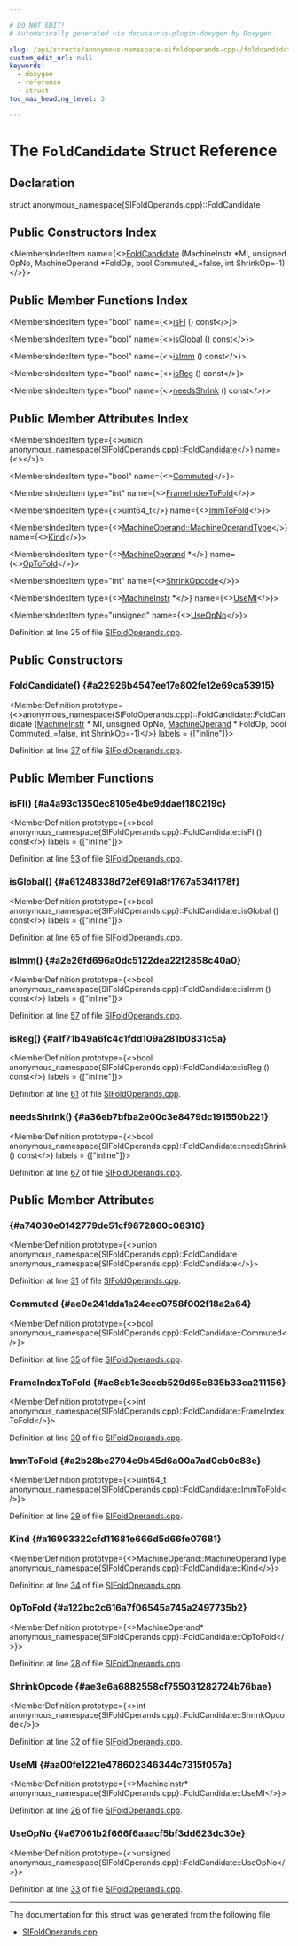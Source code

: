 ```yaml
---

# DO NOT EDIT!
# Automatically generated via docusaurus-plugin-doxygen by Doxygen.

slug: /api/structs/anonymous-namespace-sifoldoperands-cpp-/foldcandidate
custom_edit_url: null
keywords:
  - doxygen
  - reference
  - struct
toc_max_heading_level: 3

---
```





# The `FoldCandidate` Struct Reference

<DoxygenPage pluginConfig={pluginConfig}>



## Declaration

<CodeBlock>struct anonymous_namespace{SIFoldOperands.cpp}::FoldCandidate</CodeBlock>

## Public Constructors Index

<MembersIndex>

<MembersIndexItem
  name={<><a href="#a22926b4547ee17e802fe12e69ca53915">FoldCandidate</a> (MachineInstr &#42;MI, unsigned OpNo, MachineOperand &#42;FoldOp, bool Commuted&#95;=false, int ShrinkOp=-1)</>}>
</MembersIndexItem>

</MembersIndex>

## Public Member Functions Index

<MembersIndex>

<MembersIndexItem
  type="bool"
  name={<><a href="#a4a93c1350ec8105e4be9ddaef180219c">isFI</a> () const</>}>
</MembersIndexItem>

<MembersIndexItem
  type="bool"
  name={<><a href="#a61248338d72ef691a8f1767a534f178f">isGlobal</a> () const</>}>
</MembersIndexItem>

<MembersIndexItem
  type="bool"
  name={<><a href="#a2e26fd696a0dc5122dea22f2858c40a0">isImm</a> () const</>}>
</MembersIndexItem>

<MembersIndexItem
  type="bool"
  name={<><a href="#a1f71b49a6fc4c1fdd109a281b0831c5a">isReg</a> () const</>}>
</MembersIndexItem>

<MembersIndexItem
  type="bool"
  name={<><a href="#a36eb7bfba2e00c3e8479dc191550b221">needsShrink</a> () const</>}>
</MembersIndexItem>

</MembersIndex>

## Public Member Attributes Index

<MembersIndex>

<MembersIndexItem
  type={<>union anonymous&#95;namespace&#123;SIFoldOperands.cpp&#125;<a href="#a22926b4547ee17e802fe12e69ca53915">::FoldCandidate</a></>}
  name={<><a href="#a74030e0142779de51cf9872860c08310"></a></>}>
</MembersIndexItem>

<MembersIndexItem
  type="bool"
  name={<><a href="#ae0e241dda1a24eec0758f002f18a2a64">Commuted</a></>}>
</MembersIndexItem>

<MembersIndexItem
  type="int"
  name={<><a href="#ae8eb1c3cccb529d65e835b33ea211156">FrameIndexToFold</a></>}>
</MembersIndexItem>

<MembersIndexItem
  type={<>uint64&#95;t</>}
  name={<><a href="#a2b28be2794e9b45d6a00a7ad0cb0c88e">ImmToFold</a></>}>
</MembersIndexItem>

<MembersIndexItem
  type={<><a href="/docs/api/classes/llvm/machineoperand/#af269b990800f72c7cf535c407e8e639b">MachineOperand::MachineOperandType</a></>}
  name={<><a href="#a16993322cfd11681e666d5d66fe07681">Kind</a></>}>
</MembersIndexItem>

<MembersIndexItem
  type={<><a href="/docs/api/classes/llvm/machineoperand">MachineOperand</a> &#42;</>}
  name={<><a href="#a122bc2c616a7f06545a745a2497735b2">OpToFold</a></>}>
</MembersIndexItem>

<MembersIndexItem
  type="int"
  name={<><a href="#ae3e6a6882558cf755031282724b76bae">ShrinkOpcode</a></>}>
</MembersIndexItem>

<MembersIndexItem
  type={<><a href="/docs/api/classes/llvm/machineinstr">MachineInstr</a> &#42;</>}
  name={<><a href="#aa00fe1221e478602346344c7315f057a">UseMI</a></>}>
</MembersIndexItem>

<MembersIndexItem
  type="unsigned"
  name={<><a href="#a67061b2f666f6aaacf5bf3dd623dc30e">UseOpNo</a></>}>
</MembersIndexItem>

</MembersIndex>


Definition at line 25 of file <a href="/docs/api/files/lib/lib/target/lib/target/amdgpu/sifoldoperands-cpp">SIFoldOperands.cpp</a>.

<SectionDefinition>

## Public Constructors

### FoldCandidate() {#a22926b4547ee17e802fe12e69ca53915}

<MemberDefinition
  prototype={<>anonymous&#95;namespace&#123;SIFoldOperands.cpp&#125;::FoldCandidate::FoldCandidate (<a href="/docs/api/classes/llvm/machineinstr">MachineInstr</a> &#42; MI, unsigned OpNo, <a href="/docs/api/classes/llvm/machineoperand">MachineOperand</a> &#42; FoldOp, bool Commuted_=false, int ShrinkOp=-1)</>}
  labels = {["inline"]}>

Definition at line <a href="/docs/api/files/lib/lib/target/lib/target/amdgpu/sifoldoperands-cpp/#l00037">37</a> of file <a href="/docs/api/files/lib/lib/target/lib/target/amdgpu/sifoldoperands-cpp">SIFoldOperands.cpp</a>.
</MemberDefinition>

</SectionDefinition>

<SectionDefinition>

## Public Member Functions

### isFI() {#a4a93c1350ec8105e4be9ddaef180219c}

<MemberDefinition
  prototype={<>bool anonymous&#95;namespace&#123;SIFoldOperands.cpp&#125;::FoldCandidate::isFI () const</>}
  labels = {["inline"]}>

Definition at line <a href="/docs/api/files/lib/lib/target/lib/target/amdgpu/sifoldoperands-cpp/#l00053">53</a> of file <a href="/docs/api/files/lib/lib/target/lib/target/amdgpu/sifoldoperands-cpp">SIFoldOperands.cpp</a>.
</MemberDefinition>

### isGlobal() {#a61248338d72ef691a8f1767a534f178f}

<MemberDefinition
  prototype={<>bool anonymous&#95;namespace&#123;SIFoldOperands.cpp&#125;::FoldCandidate::isGlobal () const</>}
  labels = {["inline"]}>

Definition at line <a href="/docs/api/files/lib/lib/target/lib/target/amdgpu/sifoldoperands-cpp/#l00065">65</a> of file <a href="/docs/api/files/lib/lib/target/lib/target/amdgpu/sifoldoperands-cpp">SIFoldOperands.cpp</a>.
</MemberDefinition>

### isImm() {#a2e26fd696a0dc5122dea22f2858c40a0}

<MemberDefinition
  prototype={<>bool anonymous&#95;namespace&#123;SIFoldOperands.cpp&#125;::FoldCandidate::isImm () const</>}
  labels = {["inline"]}>

Definition at line <a href="/docs/api/files/lib/lib/target/lib/target/amdgpu/sifoldoperands-cpp/#l00057">57</a> of file <a href="/docs/api/files/lib/lib/target/lib/target/amdgpu/sifoldoperands-cpp">SIFoldOperands.cpp</a>.
</MemberDefinition>

### isReg() {#a1f71b49a6fc4c1fdd109a281b0831c5a}

<MemberDefinition
  prototype={<>bool anonymous&#95;namespace&#123;SIFoldOperands.cpp&#125;::FoldCandidate::isReg () const</>}
  labels = {["inline"]}>

Definition at line <a href="/docs/api/files/lib/lib/target/lib/target/amdgpu/sifoldoperands-cpp/#l00061">61</a> of file <a href="/docs/api/files/lib/lib/target/lib/target/amdgpu/sifoldoperands-cpp">SIFoldOperands.cpp</a>.
</MemberDefinition>

### needsShrink() {#a36eb7bfba2e00c3e8479dc191550b221}

<MemberDefinition
  prototype={<>bool anonymous&#95;namespace&#123;SIFoldOperands.cpp&#125;::FoldCandidate::needsShrink () const</>}
  labels = {["inline"]}>

Definition at line <a href="/docs/api/files/lib/lib/target/lib/target/amdgpu/sifoldoperands-cpp/#l00067">67</a> of file <a href="/docs/api/files/lib/lib/target/lib/target/amdgpu/sifoldoperands-cpp">SIFoldOperands.cpp</a>.
</MemberDefinition>

</SectionDefinition>

<SectionDefinition>

## Public Member Attributes

###  {#a74030e0142779de51cf9872860c08310}

<MemberDefinition
  prototype={<>union anonymous&#95;namespace&#123;SIFoldOperands.cpp&#125;::FoldCandidate anonymous&#95;namespace&#123;SIFoldOperands.cpp&#125;::FoldCandidate</>}>

Definition at line <a href="/docs/api/files/lib/lib/target/lib/target/amdgpu/sifoldoperands-cpp/#l00031">31</a> of file <a href="/docs/api/files/lib/lib/target/lib/target/amdgpu/sifoldoperands-cpp">SIFoldOperands.cpp</a>.
</MemberDefinition>

### Commuted {#ae0e241dda1a24eec0758f002f18a2a64}

<MemberDefinition
  prototype={<>bool anonymous&#95;namespace&#123;SIFoldOperands.cpp&#125;::FoldCandidate::Commuted</>}>

Definition at line <a href="/docs/api/files/lib/lib/target/lib/target/amdgpu/sifoldoperands-cpp/#l00035">35</a> of file <a href="/docs/api/files/lib/lib/target/lib/target/amdgpu/sifoldoperands-cpp">SIFoldOperands.cpp</a>.
</MemberDefinition>

### FrameIndexToFold {#ae8eb1c3cccb529d65e835b33ea211156}

<MemberDefinition
  prototype={<>int anonymous&#95;namespace&#123;SIFoldOperands.cpp&#125;::FoldCandidate::FrameIndexToFold</>}>

Definition at line <a href="/docs/api/files/lib/lib/target/lib/target/amdgpu/sifoldoperands-cpp/#l00030">30</a> of file <a href="/docs/api/files/lib/lib/target/lib/target/amdgpu/sifoldoperands-cpp">SIFoldOperands.cpp</a>.
</MemberDefinition>

### ImmToFold {#a2b28be2794e9b45d6a00a7ad0cb0c88e}

<MemberDefinition
  prototype={<>uint64&#95;t anonymous&#95;namespace&#123;SIFoldOperands.cpp&#125;::FoldCandidate::ImmToFold</>}>

Definition at line <a href="/docs/api/files/lib/lib/target/lib/target/amdgpu/sifoldoperands-cpp/#l00029">29</a> of file <a href="/docs/api/files/lib/lib/target/lib/target/amdgpu/sifoldoperands-cpp">SIFoldOperands.cpp</a>.
</MemberDefinition>

### Kind {#a16993322cfd11681e666d5d66fe07681}

<MemberDefinition
  prototype={<>MachineOperand::MachineOperandType anonymous&#95;namespace&#123;SIFoldOperands.cpp&#125;::FoldCandidate::Kind</>}>

Definition at line <a href="/docs/api/files/lib/lib/target/lib/target/amdgpu/sifoldoperands-cpp/#l00034">34</a> of file <a href="/docs/api/files/lib/lib/target/lib/target/amdgpu/sifoldoperands-cpp">SIFoldOperands.cpp</a>.
</MemberDefinition>

### OpToFold {#a122bc2c616a7f06545a745a2497735b2}

<MemberDefinition
  prototype={<>MachineOperand&#42; anonymous&#95;namespace&#123;SIFoldOperands.cpp&#125;::FoldCandidate::OpToFold</>}>

Definition at line <a href="/docs/api/files/lib/lib/target/lib/target/amdgpu/sifoldoperands-cpp/#l00028">28</a> of file <a href="/docs/api/files/lib/lib/target/lib/target/amdgpu/sifoldoperands-cpp">SIFoldOperands.cpp</a>.
</MemberDefinition>

### ShrinkOpcode {#ae3e6a6882558cf755031282724b76bae}

<MemberDefinition
  prototype={<>int anonymous&#95;namespace&#123;SIFoldOperands.cpp&#125;::FoldCandidate::ShrinkOpcode</>}>

Definition at line <a href="/docs/api/files/lib/lib/target/lib/target/amdgpu/sifoldoperands-cpp/#l00032">32</a> of file <a href="/docs/api/files/lib/lib/target/lib/target/amdgpu/sifoldoperands-cpp">SIFoldOperands.cpp</a>.
</MemberDefinition>

### UseMI {#aa00fe1221e478602346344c7315f057a}

<MemberDefinition
  prototype={<>MachineInstr&#42; anonymous&#95;namespace&#123;SIFoldOperands.cpp&#125;::FoldCandidate::UseMI</>}>

Definition at line <a href="/docs/api/files/lib/lib/target/lib/target/amdgpu/sifoldoperands-cpp/#l00026">26</a> of file <a href="/docs/api/files/lib/lib/target/lib/target/amdgpu/sifoldoperands-cpp">SIFoldOperands.cpp</a>.
</MemberDefinition>

### UseOpNo {#a67061b2f666f6aaacf5bf3dd623dc30e}

<MemberDefinition
  prototype={<>unsigned anonymous&#95;namespace&#123;SIFoldOperands.cpp&#125;::FoldCandidate::UseOpNo</>}>

Definition at line <a href="/docs/api/files/lib/lib/target/lib/target/amdgpu/sifoldoperands-cpp/#l00033">33</a> of file <a href="/docs/api/files/lib/lib/target/lib/target/amdgpu/sifoldoperands-cpp">SIFoldOperands.cpp</a>.
</MemberDefinition>

</SectionDefinition>

<hr/>

The documentation for this struct was generated from the following file:

<ul>
<li><a href="/docs/api/files/lib/lib/target/lib/target/amdgpu/sifoldoperands-cpp">SIFoldOperands.cpp</a></li>
</ul>

</DoxygenPage>
